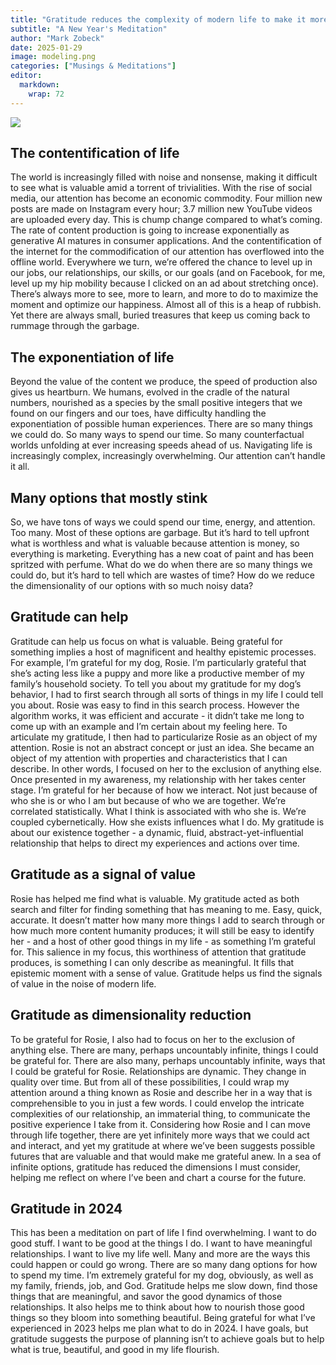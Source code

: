 ```yaml
---
title: "Gratitude reduces the complexity of modern life to make it more meaningful"
subtitle: "A New Year's Meditation"
author: "Mark Zobeck"
date: 2025-01-29
image: modeling.png
categories: ["Musings & Meditations"]
editor: 
  markdown: 
    wrap: 72
---
```


![](modeling.png){.preview-image}

## **The contentification of life**

The world is increasingly filled with noise and nonsense, making it
difficult to see what is valuable amid a torrent of trivialities. With
the rise of social media, our attention has become an economic
commodity. Four million new posts are made on Instagram every hour; 3.7
million new YouTube videos are uploaded every day. This is chump change
compared to what's coming. The rate of content production is going to
increase exponentially as generative AI matures in consumer
applications. And the contentification of the internet for the
commodification of our attention has overflowed into the offline world.
Everywhere we turn, we're offered the chance to level up in our jobs,
our relationships, our skills, or our goals (and on Facebook, for me,
level up my hip mobility because I clicked on an ad about stretching
once). There's always more to see, more to learn, and more to do to
maximize the moment and optimize our happiness. Almost all of this is a
heap of rubbish. Yet there are always small, buried treasures that keep
us coming back to rummage through the garbage.

## **The exponentiation of life**

Beyond the value of the content we produce, the speed of production also
gives us heartburn. We humans, evolved in the cradle of the natural
numbers, nourished as a species by the small positive integers that we
found on our fingers and our toes, have difficulty handling the
exponentiation of possible human experiences. There are so many things
we could do. So many ways to spend our time. So many counterfactual
worlds unfolding at ever increasing speeds ahead of us. Navigating life
is increasingly complex, increasingly overwhelming. Our attention can't
handle it all.

## **Many options that mostly stink**

So, we have tons of ways we could spend our time, energy, and attention.
Too many. Most of these options are garbage. But it's hard to tell
upfront what is worthless and what is valuable because attention is
money, so everything is marketing. Everything has a new coat of paint
and has been spritzed with perfume. What do we do when there are so many
things we could do, but it's hard to tell which are wastes of time? How
do we reduce the dimensionality of our options with so much noisy data?

## **Gratitude can help**

Gratitude can help us focus on what is valuable. Being grateful for
something implies a host of magnificent and healthy epistemic processes.
For example, I'm grateful for my dog, Rosie. I'm particularly grateful
that she's acting less like a puppy and more like a productive member of
my family's household society. To tell you about my gratitude for my
dog's behavior, I had to first search through all sorts of things in my
life I could tell you about. Rosie was easy to find in this search
process. However the algorithm works, it was efficient and accurate - it
didn't take me long to come up with an example and I'm certain about my
feeling here. To articulate my gratitude, I then had to particularize
Rosie as an object of my attention. Rosie is not an abstract concept or
just an idea. She became an object of my attention with properties and
characteristics that I can describe. In other words, I focused on her to
the exclusion of anything else. Once presented in my awareness, my
relationship with her takes center stage. I'm grateful for her because
of how we interact. Not just because of who she is or who I am but
because of who we are together. We're correlated statistically. What I
think is associated with who she is. We're coupled cybernetically. How
she exists influences what I do. My gratitude is about our existence
together - a dynamic, fluid, abstract-yet-influential relationship that
helps to direct my experiences and actions over time.

## **Gratitude as a signal of value**

Rosie has helped me find what is valuable. My gratitude acted as both
search and filter for finding something that has meaning to me. Easy,
quick, accurate. It doesn't matter how many more things I add to search
through or how much more content humanity produces; it will still be
easy to identify her - and a host of other good things in my life - as
something I'm grateful for. This salience in my focus, this worthiness
of attention that gratitude produces, is something I can only describe
as meaningful. It fills that epistemic moment with a sense of value.
Gratitude helps us find the signals of value in the noise of modern
life.

## **Gratitude as dimensionality reduction**

To be grateful for Rosie, I also had to focus on her to the exclusion of
anything else. There are many, perhaps uncountably infinite, things I
could be grateful for. There are also many, perhaps uncountably
infinite, ways that I could be grateful for Rosie. Relationships are
dynamic. They change in quality over time. But from all of these
possibilities, I could wrap my attention around a thing known as Rosie
and describe her in a way that is comprehensible to you in just a few
words. I could envelop the intricate complexities of our relationship,
an immaterial thing, to communicate the positive experience I take from
it. Considering how Rosie and I can move through life together, there
are yet infinitely more ways that we could act and interact, and yet my
gratitude at where we've been suggests possible futures that are
valuable and that would make me grateful anew. In a sea of infinite
options, gratitude has reduced the dimensions I must consider, helping
me reflect on where I've been and chart a course for the future.

## **Gratitude in 2024**

This has been a meditation on part of life I find overwhelming. I want
to do good stuff. I want to be good at the things I do. I want to have
meaningful relationships. I want to live my life well. Many and more are
the ways this could happen or could go wrong. There are so many dang
options for how to spend my time. I'm extremely grateful for my dog,
obviously, as well as my family, friends, job, and God. Gratitude helps
me slow down, find those things that are meaningful, and savor the good
dynamics of those relationships. It also helps me to think about how to
nourish those good things so they bloom into something beautiful. Being
grateful for what I've experienced in 2023 helps me plan what to do in
2024. I have goals, but gratitude suggests the purpose of planning isn't
to achieve goals but to help what is true, beautiful, and good in my
life flourish.
